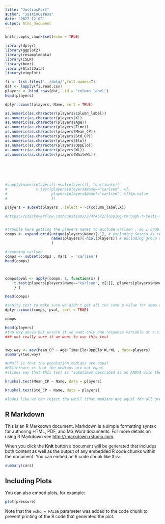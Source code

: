 ---
title: "JustinsPart"
author: "JustinCeresa"
date: "2022-12-02"
output: html_document
---

```{r setup, include=FALSE}
knitr::opts_chunk$set(echo = TRUE)
```


```{r}
library(dplyr)
library(ggplot2)
library(resampledata)
library(ISLR)
library(boot)
library(Stat2Data)
library(vioplot)
```


```{r}
fi <- list.files('../data/',full.names=T)
dat <- lapply(fi,read.csv)
players <- bind_rows(dat, .id = "column_label")
head(players)
```



```{r}
dplyr::count(players, Name, sort = TRUE)

```








```{r}
as.numeric(as.character(players$column_label))
as.numeric(as.character(players$X))
as.numeric(as.character(players$Age))
as.numeric(as.character(players$Time))
as.numeric(as.character(players$Mean_CP))
as.numeric(as.character(players$Std_CP))
as.numeric(as.character(players$Elo))
as.numeric(as.character(players$OppElo))
as.numeric(as.character(players$WL))
as.numeric(as.character(players$WhiteWL))






#sapply(names(players)[-ncol(players)], function(x){
#             t.test(players[players$Name=="carlsen", x], 
#                    players[players$Name!="carlsen", x])$p.value 
#                    })

players = subset(players , select = -c(column_label,X))

#https://stackoverflow.com/questions/37474672/looping-through-t-tests-for-data-frame-subsets-in-r


#trouble here getting the players names to exclude carlsen , so I drop the rows with carlen right after
comps <- expand.grid(unique(players$Name)[-1], # excluding Setosa as reference group
                     names(players)[-ncol(players)] # excluding group column
                     )

#removing carlsen
comps <- subset(comps , Var1 != 'carlsen')
head(comps)



comps$pval <- apply(comps, 1, function(x) {
    t.test(players[players$Name=="carlsen", x[2]], players[players$Name==x[1], x[2]] , alternative='greater')$p.value 
    } )

head(comps)

#sanity test to make sure we didn't get all the same p value for some reason
dplyr::count(comps, pval, sort = TRUE)

comps
```




```{r}
head(players)
#two way anova but unsure if we want only one response variable at a time?
### not really sure if we want to use this test


two.way <- aov(Mean_CP ~ Age+Time+Elo+OppElo+WL+WL , data=players)
summary(two.way)
```




```{r}
#HNull is that the population medians are equal
#HAlternate is that the medians are not equal
#slides say that this test is "sometimes described as an ANOVA with the data replaced by their ranks"

kruskal.test(Mean_CP ~ Name, data = players)

kruskal.test(Std_CP ~ Name, data = players)

#looks like we can reject the HNull (that medians are equal for all groups)
```



















## R Markdown

This is an R Markdown document. Markdown is a simple formatting syntax for authoring HTML, PDF, and MS Word documents. For more details on using R Markdown see <http://rmarkdown.rstudio.com>.

When you click the **Knit** button a document will be generated that includes both content as well as the output of any embedded R code chunks within the document. You can embed an R code chunk like this:

```{r cars}
summary(cars)
```

## Including Plots

You can also embed plots, for example:

```{r pressure, echo=FALSE}
plot(pressure)
```

Note that the `echo = FALSE` parameter was added to the code chunk to prevent printing of the R code that generated the plot.

